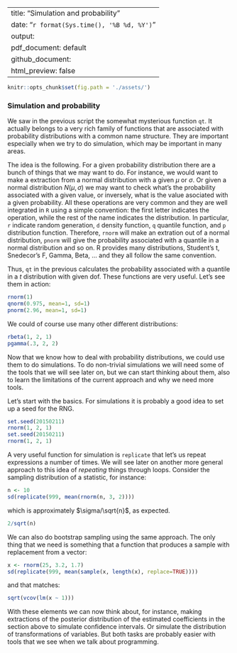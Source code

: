 
--- 
title: "Simulation and probability"
date: "`r format(Sys.time(), '%B %d, %Y')`"
output: 
  pdf_document: default
  github_document: 
    html_preview: false
---

```{r setup, include=FALSE, cache=FALSE}
knitr::opts_chunk$set(fig.path = './assets/')
```

### Simulation and probability

We saw in the previous script the somewhat mysterious function `qt`. It actually
belongs to a very rich family of functions that are associated with probability
distributions with a common name structure. They are important especially when we try to do simulation, which may be important in many areas. 

The idea is the following. For a given probability distribution there are a
bunch of things that we may want to do. For instance, we would want to make a
extraction from a normal distribution with a given $\mu$ or $\sigma$. Or given a
normal distribution $N(\mu, \sigma)$ we may want to check what's the probability
associated with a given value, or inversely, what is the value asociated with a
given probability. All these operations are very common and they are well
integrated in `R` using a simple convention: the first letter indicates the
operation, while the rest of the name indicates the distribution. In particular,
`r` indicate random generation, `d` density function, `q` quantile function, and
`p` distribution function. Therefore, `rnorm` will make an extration out of a
normal distribution, `pnorm` will give the probability associated with a
quantile in a normal distribution and so on. R provides many distributions,
Student's t, Snedecor's F, Gamma, Beta, ... and they all follow the same
convention.

Thus, `qt` in the previous calculates the probability associated with a quantile
in a $t$ distribution with given dof. These functions are very useful. Let's see
them in action:

```{r eval=FALSE}
rnorm(1)
qnorm(0.975, mean=1, sd=1)
pnorm(2.96, mean=1, sd=1)
```

We could of course use many other different distributions:

```{r}
rbeta(1, 2, 1)
pgamma(.3, 2, 2)
```

Now that we know how to deal with probability distributions, we could use them
to do simulations. To do non-trivial simulations we will need some of the tools
that we will see later on, but we can start thinking about them, also to learn
the limitations of the current approach and why we need more tools.

Let's start with the basics. For simulations it is probably a good idea to set
up a seed for the RNG.

```{r eval=FALSE}
set.seed(20150211)
rnorm(1, 2, 1)
set.seed(20150211)
rnorm(1, 2, 1) 
```

A very useful function for simulation is `replicate` that let's us repeat
expressions a number of times. We will see later on another more general
approach to this idea of _repeating_ things through loops. Consider the sampling
distribution of a statistic, for instance:

```{r}
n <- 10
sd(replicate(999, mean(rnorm(n, 3, 2))))
```

which is approximately $\sigma/\sqrt{n}$, as expected. 

```{r}
2/sqrt(n)
```

We can also do bootstrap sampling using the same approach. The only thing that
we need is something that a function that produces a sample with replacement
from a vector:

```{r}
x <- rnorm(25, 3.2, 1.7)
sd(replicate(999, mean(sample(x, length(x), replace=TRUE))))
```

and that matches:
```{r}
sqrt(vcov(lm(x ~ 1)))
```

With these elements we can now think about, for instance, making extractions of
the posterior distribution of the estimated coefficients in the section above to
simulate confidence intervals. Or simulate the distribution of transformations
of variables. But both tasks are probably easier with tools that we see when we
talk about programming.
